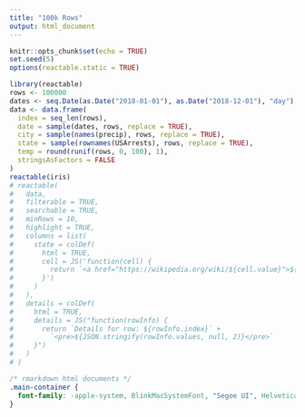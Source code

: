 ```yaml
---
title: "100k Rows"
output: html_document
---
```


```r
knitr::opts_chunk$set(echo = TRUE)
set.seed(5)
options(reactable.static = TRUE)
```

```r
library(reactable)
rows <- 100000
dates <- seq.Date(as.Date("2018-01-01"), as.Date("2018-12-01"), "day")
data <- data.frame(
  index = seq_len(rows),
  date = sample(dates, rows, replace = TRUE),
  city = sample(names(precip), rows, replace = TRUE),
  state = sample(rownames(USArrests), rows, replace = TRUE),
  temp = round(runif(rows, 0, 100), 1),
  stringsAsFactors = FALSE
)
reactable(iris)
# reactable(
#   data,
#   filterable = TRUE,
#   searchable = TRUE,
#   minRows = 10,
#   highlight = TRUE,
#   columns = list(
#     state = colDef(
#       html = TRUE,
#       cell = JS('function(cell) {
#         return `<a href="https://wikipedia.org/wiki/${cell.value}">${cell.value}</a>`
#       }')
#     )
#   ),
#   details = colDef(
#     html = TRUE,
#     details = JS("function(rowInfo) {
#       return `Details for row: ${rowInfo.index}` +
#         `<pre>${JSON.stringify(rowInfo.values, null, 2)}</pre>`
#     }")
#   )
# )
```

```css
/* rmarkdown html documents */
.main-container {
  font-family: -apple-system, BlinkMacSystemFont, "Segoe UI", Helvetica, Arial, sans-serif;
}
```